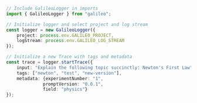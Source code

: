 ```typescript TypeScript
// Include GalileoLogger in imports
import { GalileoLogger } from "galileo";

// Initialize logger and select project and log stream
const logger = new GalileoLogger({
    project: process.env.GALILEO_PROJECT,
    logStream: process.env.GALILEO_LOG_STREAM
});

// Initialize a new Trace with tags and metadata
const trace = logger.startTrace({
    input: "Explain the following topic succinctly: Newton's First Law",
    tags: ["newton", "test", "new-version"],
    metadata: {experimentNumber: "1",
              promptVersion: "0.0.1",
              field: "physics"}
});
```